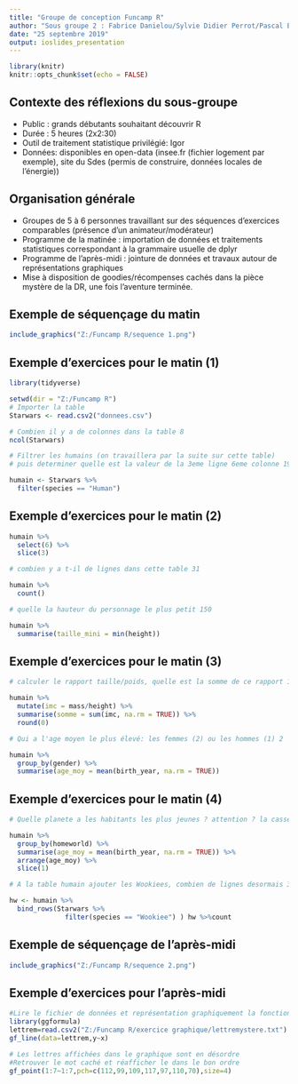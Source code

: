 ---
title: "Groupe de conception Funcamp R"
author: "Sous groupe 2 : Fabrice Danielou/Sylvie Didier Perrot/Pascal Eusebio"
date: "25 septembre 2019"
output: ioslides_presentation
---

```{r setup, include=FALSE}
library(knitr)
knitr::opts_chunk$set(echo = FALSE)
```

## Contexte des réflexions du sous-groupe

- Public : grands débutants souhaitant découvrir R
- Durée : 5 heures (2x2:30)
- Outil de traitement statistique privilégié: Igor
- Données: disponibles en open-data (insee.fr (fichier logement par exemple), site du Sdes (permis de construire, données locales de l'énergie))

## Organisation générale
- Groupes de 5 à 6 personnes travaillant sur des séquences d'exercices comparables (présence d'un animateur/modérateur)
- Programme de la matinée : importation de données et traitements statistiques correspondant à la grammaire usuelle de dplyr
- Programme de l'après-midi : jointure de données et travaux autour de représentations graphiques
- Mise à disposition de goodies/récompenses cachés dans la pièce mystère de la DR, une fois l'aventure terminée.


## Exemple de séquençage du matin
```{r seq1, out.width="90%"}
include_graphics("Z:/Funcamp R/sequence 1.png")
```

## Exemple d'exercices pour le matin (1)
```{r seq1b,eval=FALSE,echo=TRUE}

library(tidyverse)

setwd(dir = "Z:/Funcamp R")
# Importer la table
Starwars <- read.csv2("donnees.csv")

# Combien il y a de colonnes dans la table 8
ncol(Starwars)

# Filtrer les humains (on travaillera par la suite sur cette table) 
# puis determiner quelle est la valeur de la 3eme ligne 6eme colonne 19 

humain <- Starwars %>%
  filter(species == "Human") 
```

## Exemple d'exercices pour le matin (2)

```{r seq1c,eval=FALSE,echo=TRUE}
humain %>%
  select(6) %>%
  slice(3)

# combien y a t-il de lignes dans cette table 31 

humain %>%
  count()

# quelle la hauteur du personnage le plus petit 150 

humain %>%
  summarise(taille_mini = min(height))
```
## Exemple d'exercices pour le matin (3)


```{r seq1d,eval=FALSE,echo=TRUE}

# calculer le rapport taille/poids, quelle est la somme de ce rapport 10 

humain %>%
  mutate(imc = mass/height) %>%
  summarise(somme = sum(imc, na.rm = TRUE)) %>%
  round(0)

# Qui a l'age moyen le plus élevé: les femmes (2) ou les hommes (1) 2 

humain %>%
  group_by(gender) %>%
  summarise(age_moy = mean(birth_year, na.rm = TRUE))

```
## Exemple d'exercices pour le matin (4)

```{r seq1e,eval=FALSE,echo=TRUE}

# Quelle planete a les habitants les plus jeunes ? attention ? la casse ! Corellia 

humain %>%
  group_by(homeworld) %>%
  summarise(age_moy = mean(birth_year, na.rm = TRUE)) %>%
  arrange(age_moy) %>%
  slice(1)

# A la table humain ajouter les Wookiees, combien de lignes desormais 33 

hw <- humain %>%
  bind_rows(Starwars %>% 
              filter(species == "Wookiee") ) hw %>%count
```


## Exemple de séquençage de l'après-midi
```{r seq2, out.width="90%"}
include_graphics("Z:/Funcamp R/sequence 2.png")
```

## Exemple d'exercices pour l'après-midi

```{r seq2b,eval=FALSE,echo=TRUE}
#Lire le fichier de données et représentation graphiquement la fonction y=x
library(ggformula)
lettrem=read.csv2("Z:/Funcamp R/exercice graphique/lettremystere.txt")
gf_line(data=lettrem,y~x)

# Les lettres affichées dans le graphique sont en désordre
#Retrouver le mot caché et réafficher le dans le bon ordre
gf_point(1:7~1:7,pch=c(112,99,109,117,97,110,70),size=4)

```

